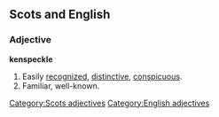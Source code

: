 ==Scots and English==

===Adjective===
'''kenspeckle'''

# Easily [[recognize]]d, [[distinctive]], [[conspicuous]]. 
# Familiar, well-known. 

[[Category:Scots adjectives]]
[[Category:English adjectives]]
